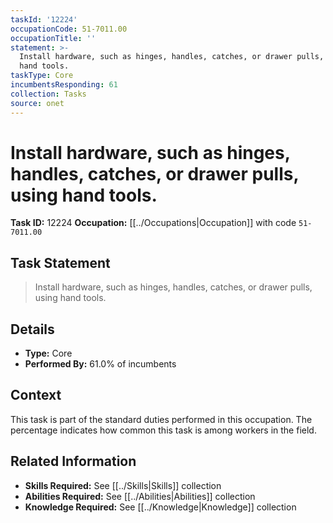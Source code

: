 ```yaml
---
taskId: '12224'
occupationCode: 51-7011.00
occupationTitle: ''
statement: >-
  Install hardware, such as hinges, handles, catches, or drawer pulls, using
  hand tools.
taskType: Core
incumbentsResponding: 61
collection: Tasks
source: onet
---
```

# Install hardware, such as hinges, handles, catches, or drawer pulls, using hand tools.

**Task ID:** 12224
**Occupation:** [[../Occupations|Occupation]] with code `51-7011.00`

## Task Statement

> Install hardware, such as hinges, handles, catches, or drawer pulls, using hand tools.

## Details

- **Type:** Core
- **Performed By:** 61.0% of incumbents

## Context

This task is part of the standard duties performed in this occupation. The percentage indicates how common this task is among workers in the field.

## Related Information

- **Skills Required:** See [[../Skills|Skills]] collection
- **Abilities Required:** See [[../Abilities|Abilities]] collection
- **Knowledge Required:** See [[../Knowledge|Knowledge]] collection
